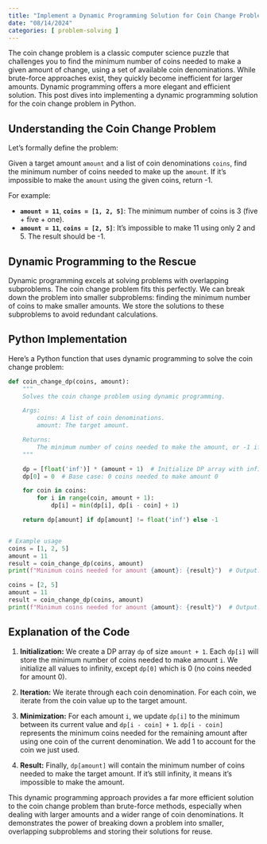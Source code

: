 ```yaml
---
title: "Implement a Dynamic Programming Solution for Coin Change Problem"
date: "08/14/2024"
categories: [ problem-solving ]
---
```


The coin change problem is a classic computer science puzzle that challenges you to find the minimum number of coins needed to make a given amount of change, using a set of available coin denominations.  While brute-force approaches exist, they quickly become inefficient for larger amounts.  Dynamic programming offers a more elegant and efficient solution. This post dives into implementing a dynamic programming solution for the coin change problem in Python.

## Understanding the Coin Change Problem

Let's formally define the problem:

Given a target amount `amount` and a list of coin denominations `coins`, find the minimum number of coins needed to make up the `amount`.  If it's impossible to make the `amount` using the given coins, return -1.

For example:

* **`amount = 11`**, **`coins = [1, 2, 5]`**: The minimum number of coins is 3 (five + five + one).
* **`amount = 11`**, **`coins = [2, 5]`**: It's impossible to make 11 using only 2 and 5.  The result should be -1.


## Dynamic Programming to the Rescue

Dynamic programming excels at solving problems with overlapping subproblems. The coin change problem fits this perfectly.  We can break down the problem into smaller subproblems: finding the minimum number of coins to make smaller amounts.  We store the solutions to these subproblems to avoid redundant calculations.

## Python Implementation

Here's a Python function that uses dynamic programming to solve the coin change problem:

```python
def coin_change_dp(coins, amount):
    """
    Solves the coin change problem using dynamic programming.

    Args:
        coins: A list of coin denominations.
        amount: The target amount.

    Returns:
        The minimum number of coins needed to make the amount, or -1 if impossible.
    """

    dp = [float('inf')] * (amount + 1)  # Initialize DP array with infinity
    dp[0] = 0  # Base case: 0 coins needed to make amount 0

    for coin in coins:
        for i in range(coin, amount + 1):
            dp[i] = min(dp[i], dp[i - coin] + 1)

    return dp[amount] if dp[amount] != float('inf') else -1


# Example usage
coins = [1, 2, 5]
amount = 11
result = coin_change_dp(coins, amount)
print(f"Minimum coins needed for amount {amount}: {result}")  # Output: 3

coins = [2, 5]
amount = 11
result = coin_change_dp(coins, amount)
print(f"Minimum coins needed for amount {amount}: {result}")  # Output: -1
```

## Explanation of the Code

1. **Initialization:** We create a DP array `dp` of size `amount + 1`.  Each `dp[i]` will store the minimum number of coins needed to make amount `i`. We initialize all values to infinity, except `dp[0]` which is 0 (no coins needed for amount 0).

2. **Iteration:** We iterate through each coin denomination.  For each coin, we iterate from the coin value up to the target amount.

3. **Minimization:** For each amount `i`, we update `dp[i]` to the minimum between its current value and `dp[i - coin] + 1`.  `dp[i - coin]` represents the minimum coins needed for the remaining amount after using one coin of the current denomination.  We add 1 to account for the coin we just used.

4. **Result:** Finally, `dp[amount]` will contain the minimum number of coins needed to make the target amount. If it's still infinity, it means it's impossible to make the amount.


This dynamic programming approach provides a far more efficient solution to the coin change problem than brute-force methods, especially when dealing with larger amounts and a wider range of coin denominations.  It demonstrates the power of breaking down a problem into smaller, overlapping subproblems and storing their solutions for reuse.

